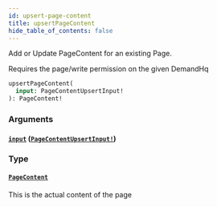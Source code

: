 ```yaml
---
id: upsert-page-content
title: upsertPageContent
hide_table_of_contents: false
---
```



Add or Update PageContent for an existing Page.

Requires the page/write permission on the given DemandHq

```graphql
upsertPageContent(
  input: PageContentUpsertInput!
): PageContent!
```


### Arguments

#### [`input`](#) ([`PageContentUpsertInput!`](/demand/api/graphql-admin/reference/inputs/page-content-upsert-input))




### Type

#### [`PageContent`](/demand/api/graphql-admin/reference/objects/page-content)

This is the actual content of the page




